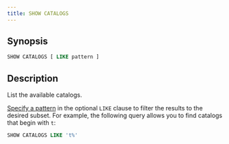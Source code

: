 ```yaml
---
title: SHOW CATALOGS
---
```


## Synopsis

```sql
SHOW CATALOGS [ LIKE pattern ]
```

## Description

List the available catalogs.

[Specify a pattern](/sql/functions/comparison#pattern-comparison-like) in the optional `LIKE` clause to
filter the results to the desired subset. For example, the following query
allows you to find catalogs that begin with `t`:

```sql
SHOW CATALOGS LIKE 't%'
```
